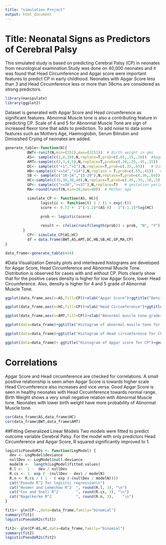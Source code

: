 ---
title: "simulation Project"
output: html_document
---
# Title: Neonatal Signs as Predictors of Cerebral Palsy
This simulated study is based on predicting Cerebral Palsy (CP) in neonates from neurological examination.Study was done on 40,000 neonates and it was found that Head Circumference and Apgar score were important features to predict CP in early childhood. Neonates with Apgar Score less than 3 and Head Circumference less or more than 38cms are considered as strong predictors. 


```{r}
library(manipulate)
library(ggplot2)
```
Dataset is generated with Apgar Score and Head circumference as significant features. Abnormal Muscle tone is also a contributing feature in predicting CP. Scale of 4 and 5 for Abnormal Muscle Tone are sign of increased flexor tone that adds to prediction. To add noise to data some features such as Mothers Age, Haemoglobin, Serum Bilirubin  and Dimisished Crying of neonates are added.

```{R}
generate_table<-function(N){
          BWT<-runif(N,min=(351),max=(3251))  # Birth weight in gms
          AS<- sample(c(2,8,10),N,replace=T,prob=c(.65,.25,.10))  #Apgar score
          AMT<-sample(c(2,3,4,5),N,replace=T,prob=c(.10,.25,.45,.15))  #Abnormal muscletone
          DC<- sample(c("<1",">1"),N,replace=T,prob=c(.35,.65))   # Diminished crying 
          HB<-sample(c("<=14",">14"),N,replace = T,prob=c(.55,.45))   # Haemoglobin
          SB <- sample(c("10-14","15-20"),N,replace=T,prob=c(.36,.64))  # Serum bilirubin
          HC<-sample(c(35,36,38,40),N,replace=T,prob=c(.45,.35,.10,.5))
          GP<- sample(c("<=36",">=37"),N,replace=T)   # gestation period
          MA<-round(runif(N,min=20,max=40))  # Mother age

          simulate_CP <- function(AS, HC){
                logistic <- function(t) 1 / (1 + exp(-t))
                score <- 0.73 +  2^(-1.2)*(AS-8) - 2^(-1.2)*log(HC) 
                
                prob <- logistic(score)

                result <- ifelse(runif(length(prob)) < prob, "N", "Y")
        } 
          CP<- simulate_CP(AS,HC)
          df = data.frame(BWT,AS,AMT,DC,HB,SB,HC,GP,MA,CP)
}
```
```{R}
data_frame<-generate_table(4e4)
```

#Data Visualization
Density plots and interleaved histograms are developed for Apgar Score, Head Circumference and Abnormal Muscle Tone. Distribution is observed for cases with and without CP. Plots clearly show that for the positive cases density is higher for low Apgar Score, lower Head Circumference. Also, density is higher for 4 and 5 grade of Abnormal Muscle Tone.
```{R}
ggplot(data_frame,aes(x=AS,fill=CP))+xlab("Apgar Score")+ggtitle("Density plot for CP by Apgar Score")+geom_density(alpha=.3)
```
```{R}
ggplot(data_frame,aes(x=HC,fill=CP))+xlab("Head Circumference")+ggtitle("Density plot for CP by Head Circumference")+geom_density(alpha=.3)
```
```{R}
ggplot(data_frame,aes(x=AMT,fill=CP))+xlab("Abnormal muscle tone grades")+ggtitle("Density plot for CP by Abnormal muscle tone")+geom_density(alpha=.3)
```
```{R}
ggplot(data=data_frame)+ggtitle("Histogram of abnormal muscle tone for CP")+ geom_histogram(aes(x=AMT, fill=CP),binwidth=1,position="dodge")
```
```{R}
ggplot(data=data_frame)+ggtitle("Histogram of Head circumference for CP")+ geom_histogram(aes(x=HC, fill=CP),binwidth=1,position="dodge")
```
```{R}
ggplot(data=data_frame)+ ggtitle("Histogram of Apgar score for CP")+geom_histogram(aes(x=AS, fill=CP),binwidth=1,position="dodge")
```

# Correlations 
Apgar Score and Head circumference are checked for correlations. A small positive relationship is seen.when Apgar Score is towards higher scale Head Circumference also increases and vice versa. Good Apgar Score is seen in healthy neonates with Head Circumference towards normal range. Birth Weight shows a very small negative relation with Abnormal Muscle tone. Neonates with lower birth weight have more probability of Abnormal Muscle tone.

```{R}
cor(data_frame$AS,data_frame$HC)
cor(data_frame$BWT,data_frame$AMT)
```

##Fitting Generalized Linear Models
Two models were fitted to predict outcome variable Cerebral Palsy. For the model with only predictors Head Circumference and Apgar Score, R squared significantly improved to 1.

```{R}
logisticPseudoR2s <- function(LogModel) {
  dev <- LogModel$deviance 
  nullDev <- LogModel$null.deviance 
  modelN <-  length(LogModel$fitted.values)
  R.l <-  1 -  dev / nullDev
  R.cs <- 1- exp ( -(nullDev - dev) / modelN)
  R.n <- R.cs / ( 1 - ( exp (-(nullDev / modelN))))
  cat("Pseudo R^2 for logistic regression\n")
  cat("Hosmer and Lemeshow R^2  ", round(R.l, 3), "\n")
  cat("Cox and Snell R^2        ", round(R.cs, 3), "\n")
  cat("Nagelkerke R^2           ", round(R.n, 3),    "\n")
}
```
```{R}
fit1<- glm(CP~.,data=data_frame,family="binomial")
summary(fit1)
logisticPseudoR2s(fit1)
```
```{R}
fit2<- glm(CP~AS,HC,data=data_frame,family="binomial")
summary(fit2)
logisticPseudoR2s(fit2)
```


